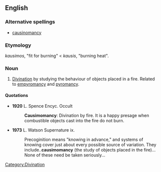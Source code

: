 ==English==

===Alternative spellings===
*[[causinomancy]]

===Etymology===
{{AGr.}} ''kausimos'', "fit for burning" < ''kausis'', "burning heat".

===Noun===
{{en-noun|-}}

# [[divination|Divination]] by studying the behaviour of objects placed in a fire. Related to [[empyromancy]] and [[pyromancy]].

====Quotations====
*'''1920''' L. Spence Encyc. Occult
*:'''Causimomancy''': Divination by fire. It is a happy presage when combustible objects cast into the fire do not burn.
*'''1973''' L. Watson Supernature ix.
*:Precoginition means "knowing in advance," and systems of knowing cover just about every possible source of variation. They include..'''causimomancy''' (the study of objects placed in the fire)... None of these need be taken seriously...

[[Category:Divination]]
